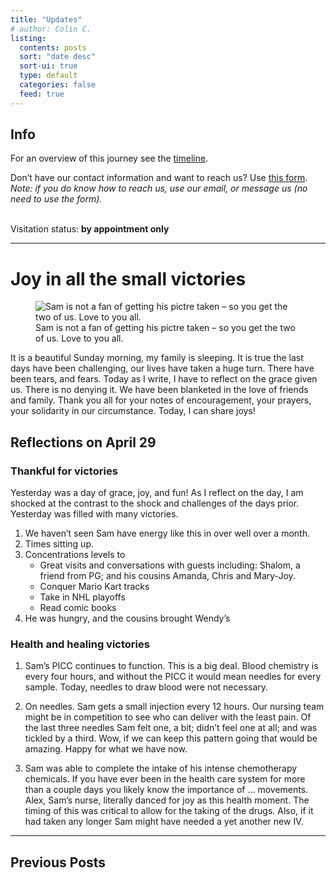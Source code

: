 ```yaml
---
title: "Updates"
# author: Colin C.
listing:
  contents: posts
  sort: "date desc"
  sort-ui: true
  type: default
  categories: false
  feed: true
---
```


## Info

For an overview of this journey see the [timeline](./timeline.html).

Don't have our contact information and want to reach us? Use [this form](/contact.html). <br />*Note: if you do know how to reach us, use our email, or message us (no need to use the form).*

<br/> Visitation status: **by appointment only**

------------------------------------------------------------------------

# Joy in all the small victories

![Sam is not a fan of getting his pictre taken -- so you get the two of us. Love to you all.](img/tina-colin-BCCH-deck.jpg)

It is a beautiful Sunday morning, my family is sleeping. It is true the last days have been challenging, our lives have taken a huge turn. There have been tears, and fears. Today as I write, I have to reflect on the grace given us. There is no denying it. We have been blanketed in the love of friends and family. Thank you all for your notes of encouragement, your prayers, your solidarity in our circumstance. Today, I can share joys!

## Reflections on April 29

### Thankful for victories

Yesterday was a day of grace, joy, and fun! As I reflect on the day, I am shocked at the contrast to the shock and challenges of the days prior. Yesterday was filled with many victories.

1.  We haven't seen Sam have energy like this in over well over a month.
2.  Times sitting up.\
3.  Concentrations levels to
    -   Great visits and conversations with guests including: Shalom, a friend from PG; and his cousins Amanda, Chris and Mary-Joy.
    -   Conquer Mario Kart tracks
    -   Take in NHL playoffs
    -   Read comic books
4.  He was hungry, and the cousins brought Wendy's

### Health and healing victories

1.  Sam's PICC continues to function. This is a big deal. Blood chemistry is every four hours, and without the PICC it would mean needles for every sample. Today, needles to draw blood were not necessary.

2.  On needles. Sam gets a small injection every 12 hours. Our nursing team might be in competition to see who can deliver with the least pain. Of the last three needles Sam felt one, a bit; didn't feel one at all; and was tickled by a third. Wow, if we can keep this pattern going that would be amazing. Happy for what we have now.

3.  Sam was able to complete the intake of his intense chemotherapy chemicals. If you have ever been in the health care system for more than a couple days you likely know the importance of ... movements. Alex, Sam's nurse, literally danced for joy as this health moment. The timing of this was critical to allow for the taking of the drugs. Also, if it had taken any longer Sam might have needed a yet another new IV.

------------------------------------------------------------------------

## Previous Posts
